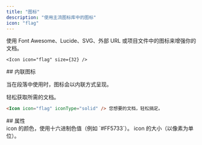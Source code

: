 ```yaml
---
title: "图标"
description: "使用主流图标库中的图标"
icon: "flag"
---
```



使用 Font Awesome、Lucide、SVG、外部 URL 或项目文件中的图标来增强你的文档。

<Icon icon="flag" size={32} />

```mdx Icon example
<Icon icon="flag" size={32} />
```


<div id="inline-icons">
  ## 内联图标
</div>

当在段落中使用时，图标会以内联方式呈现。

<Icon icon="flag" iconType="solid" /> 轻松获取所需的文档。

```markdown Inline icon example
<Icon icon="flag" iconType="solid" /> 您想要的文档，轻松搞定。
```


<div id="properties">
  ## 属性
</div>

<IconsRequired />

<ResponseField name="color" type="string">
  icon 的颜色，使用十六进制色值（例如 `#FF5733`）。
</ResponseField>

<ResponseField name="size" type="number">
  icon 的大小（以像素为单位）。
</ResponseField>
